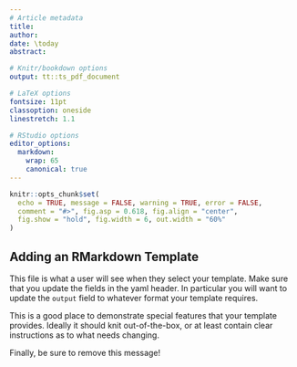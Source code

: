 ```yaml
---
# Article metadata
title: 
author: 
date: \today
abstract: 

# Knitr/bookdown options
output: tt::ts_pdf_document

# LaTeX options
fontsize: 11pt
classoption: oneside
linestretch: 1.1

# RStudio options
editor_options:
  markdown:
    wrap: 65
    canonical: true
---
```


```r
knitr::opts_chunk$set(
  echo = TRUE, message = FALSE, warning = TRUE, error = FALSE,
  comment = "#>", fig.asp = 0.618, fig.align = "center",
  fig.show = "hold", fig.width = 6, out.width = "60%"
)
```

## Adding an RMarkdown Template

This file is what a user will see when they select your template.
Make sure that you update the fields in the yaml header. In
particular you will want to update the `output` field to whatever
format your template requires.

This is a good place to demonstrate special features that your
template provides. Ideally it should knit out-of-the-box, or at
least contain clear instructions as to what needs changing.

Finally, be sure to remove this message!
